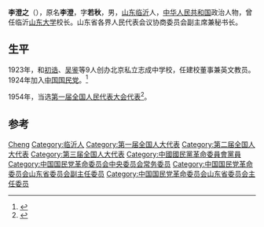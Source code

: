{{Otheruses|other=名为李澄的其他人物|李澄}}

'''李澄之'''（{{bd|1901年||1966年}}），原名'''李澄'''，字'''若秋'''，男，[[山东|山东]][[临沂|临沂]]人，[[中华人民共和国|中华人民共和国]]政治人物，曾任临沂[[山东大学|山东大学]]校长。山东省各界人民代表会议协商委员会副主席兼秘书长。

== 生平 ==
1923年，和[[初诰|初诰]]、[[吴鉴|吴鉴]]等9人创办北京私立志成中学校，任建校董事兼英文教员。1924年加入[[中国国民党|中国国民党]]。<ref>{{Cite web|title=“志成园丁谱”之三十八：山东省副省长李澄之|url=http://www.bj35.com/site/default.aspx?PageType=3&DomainID=211&ModuleInstanceID=21773&ViewID=047E6BE3-6D87-4130-8424-D8E4E9ED6C2A&RenderLoc=0&FlexDataID=18404&PageID=475|accessdate=2020-07-01|work=北京三十五中校史研究会|archive-date=2020-07-01|archive-url=https://web.archive.org/web/20200701140427/http://www.bj35.com/site/default.aspx?PageType=3&DomainID=211&ModuleInstanceID=21773&ViewID=047E6BE3-6D87-4130-8424-D8E4E9ED6C2A&RenderLoc=0&FlexDataID=18404&PageID=475|dead-url=no}}</ref>

1954年，当选[[第一届全国人民代表大会代表名单|第一届全国人民代表大会代表]]<ref>{{cite book|author=全国人民代表大会常务委员会办公厅|title=中华人民共和国第一届全国人民代表大会代表名单|year=1955年|publisher=全国人民代表大会常务委员会办公厅|url=http://book.ucdrs.superlib.net/views/specific/2929/bookDetail.jsp?dxNumber=000005772167&d=546843D0AE2464CD1C95896344A85614&fenlei=04070402|access-date=2015-01-25|archive-date=2019-01-24|archive-url=https://web.archive.org/web/20190124105450/http://book.ucdrs.superlib.net/views/specific/2929/bookDetail.jsp?dxNumber=000005772167&d=546843D0AE2464CD1C95896344A85614&fenlei=04070402|dead-url=no}}</ref>。

== 参考 ==
{{reflist}}

{{中国政治人物小作品}}
{{中国国民党革命委员会第四届中央委员会}}

{{Authority control}}
{{DEFAULTSORT:Li李}}
[[Category:李姓|Cheng]]
[[Category:临沂人|Category:临沂人]]
[[Category:第一届全国人大代表|Category:第一届全国人大代表]]
[[Category:第二届全国人大代表|Category:第二届全国人大代表]]
[[Category:第三届全国人大代表|Category:第三届全国人大代表]]
[[Category:中國國民黨革命委員會黨員|Category:中國國民黨革命委員會黨員]]
[[Category:中国国民党革命委员会中央委员会常务委员|Category:中国国民党革命委员会中央委员会常务委员]]
[[Category:中国国民党革命委员会山东省委员会副主任委员|Category:中国国民党革命委员会山东省委员会副主任委员]]
[[Category:中国国民党革命委员会山东省委员会主任委员|Category:中国国民党革命委员会山东省委员会主任委员]]